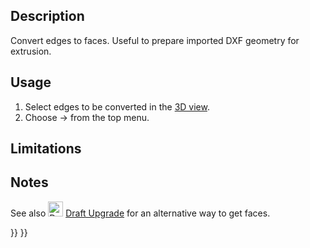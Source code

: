 <languages/>

{{Docnav
|[[OpenSCAD_IncreaseToleranceFeature|Increase Tolerance Feature]]
|[[OpenSCAD_ExpandPlacements|Expand Placements]]
|[[OpenSCAD_Workbench|OpenSCAD]]
|IconL=OpenSCAD_IncreaseToleranceFeature.svg
|IconR=OpenSCAD_ExpandPlacements.svg
|IconC=Workbench_OpenSCAD.svg
}}

<div class="mw-translate-fuzzy">
{{GuiCommand/es|Name=OpenSCAD Edgestofaces|Name/es=OpenSCAD Edgestofaces|MenuLocation=OpenSCAD → EdgesToFaces‏‎||Workbenches=[[OpenSCAD_Workbench/es|OpenSCAD]]|Shortcut=|SeeAlso=}}
</div>

==Description== 

Convert edges to faces. Useful to prepare imported DXF geometry for extrusion.

==Usage== 

# Select edges to be converted in the [[3D_view|3D view]].
#Choose {{KEY| OpenSCAD}} → {{KEY|[[Image:OpenSCAD_Edgestofaces.svg|32px]] Convert Edges to Faces}} from the top menu.

==Limitations==

==Notes== 

See also [[Image:Draft_Upgrade.svg|24px|Draft_Upgrade]] [[Draft_Upgrade|Draft Upgrade]] for an alternative way to get faces.


{{Docnav
|[[OpenSCAD_IncreaseToleranceFeature|Increase Tolerance Feature]]
|[[OpenSCAD_ExpandPlacements|Expand Placements]]
|[[OpenSCAD_Workbench|OpenSCAD]]
|IconL=OpenSCAD_IncreaseToleranceFeature.svg
|IconR=OpenSCAD_ExpandPlacements.svg
|IconC=Workbench_OpenSCAD.svg
}}

{{OpenSCAD_Tools_navi{{#translation:}}}}
{{Userdocnavi{{#translation:}}}}